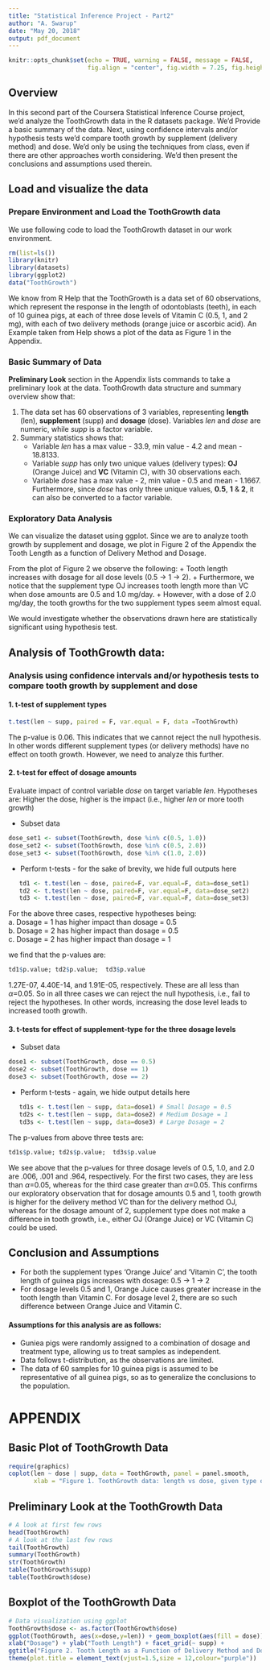 ---
title: "Statistical Inference Project - Part2"
author: "A. Swarup"
date: "May 20, 2018"
output: pdf_document
---

```{r setup, include=FALSE}
knitr::opts_chunk$set(echo = TRUE, warning = FALSE, message = FALSE,
                      fig.align = "center", fig.width = 7.25, fig.height = 6)
```

## Overview

In this second part of the Coursera Statistical Inference Course project, we'd analyze the ToothGrowth data in the R datasets package. We'd Provide a basic summary of the data. Next, using confidence intervals and/or hypothesis tests we'd compare tooth growth by supplement (delivery method) and dose. We'd only be using the techniques from class, even if there are other approaches worth considering. We'd then present the conclusions and assumptions used therein.

## Load and visualize the data

### Prepare Environment and Load the ToothGrowth data  

We use following code to load the ToothGrowth dataset in our work environment.
```{r prep_load, message=FALSE, warning=FALSE}
rm(list=ls())
library(knitr)
library(datasets)
library(ggplot2)
data("ToothGrowth")
```
We know from R Help that the ToothGrowth is a data set of 60 observations, which represent the response in the length of odontoblasts (teeth), in each of 10 guinea pigs, at each of three dose levels of Vitamin C (0.5, 1, and 2 mg), with each of two delivery methods (orange juice or ascorbic acid). An Example taken  from Help shows a plot of the data as Figure 1 in the Appendix.

### Basic Summary of Data  
**Preliminary Look** section in the Appendix lists commands to take a preliminary look at the data. ToothGrowth data structure and summary overview show that:  
   
1. The data set has 60 observations of 3 variables, representing **length** (len), **supplement** (supp) and **dosage** (dose). Variables *len* and *dose* are numeric, while *supp* is a factor variable.   
2. Summary statistics shows that:
      + Variable *len* has a max value - 33.9, min value - 4.2 and mean - 18.8133.
      + Variable *supp* has only two unique values (delivery types): **OJ** (Orange Juice) and **VC** (Vitamin C), with 30 observations each.
      + Variable *dose* has a max value - 2, min value - 0.5 and mean - 1.1667.   
Furthermore, since *dose* has only three unique values, **0.5**, **1** & **2**, it can also be converted to a factor variable.  

### Exploratory Data Analysis

We can visualize the dataset using ggplot. Since we are to analyze tooth growth by supplement and dosage, we plot in Figure 2 of the Appendix the Tooth Length as a function of Delivery Method and Dosage.   

From the plot of Figure 2 we observe the following:
  + Tooth length increases with dosage for all dose levels (0.5 -> 1 -> 2). 
  + Furthermore, we notice that the supplement type OJ increases tooth length more than VC when dose amounts are 0.5 and 1.0 mg/day.
  + However, with a dose of 2.0 mg/day, the tooth growths for the two supplement types seem almost equal.  
   
We would investigate whether the observations drawn here are statistically significant using hypothesis test.

## Analysis of ToothGrowth data:  
### Analysis using confidence intervals and/or hypothesis tests to compare tooth growth by supplement and dose   
   
   
#### 1. t-test of supplement types  
```{r t-test_supp, message=FALSE, warning=FALSE}
t.test(len ~ supp, paired = F, var.equal = F, data =ToothGrowth)
```  
The p-value is 0.06. This indicates that we cannot reject the null hypothesis. In other words different supplement types (or delivery methods) have no effect on tooth growth. However, we need to analyze this further.   

#### 2. t-test for effect of dosage amounts   
  
Evaluate impact of control variable *dose* on target variable *len*. Hypotheses are: Higher the dose, higher is the impact (i.e., higher *len* or more tooth growth)   
   
  + Subset data   
```{r subset1, results='hide', message=FALSE, warning=FALSE}
dose_set1 <- subset(ToothGrowth, dose %in% c(0.5, 1.0))
dose_set2 <- subset(ToothGrowth, dose %in% c(0.5, 2.0))
dose_set3 <- subset(ToothGrowth, dose %in% c(1.0, 2.0))
```
  + Perform t-tests - for the sake of brevity, we hide full outputs here
```{r t-tests1, results='hide', message=FALSE, warning=FALSE}   
   td1 <- t.test(len ~ dose, paired=F, var.equal=F, data=dose_set1)
   td2 <- t.test(len ~ dose, paired=F, var.equal=F, data=dose_set2)
   td3 <- t.test(len ~ dose, paired=F, var.equal=F, data=dose_set3)
```   
   
For the above three cases, respective hypotheses being:    
a.	Dosage = 1 has higher impact than dosage = 0.5  
b.	Dosage = 2 has higher impact than dosage = 0.5  
c.	Dosage = 2 has higher impact than dosage = 1   
   
we find that the p-values are:   
```{r p-values1, message=FALSE, warning=FALSE}
td1$p.value; td2$p.value;  td3$p.value
```
1.27E-07, 4.40E-14, and 1.91E-05, respectively. These are all less than $\alpha$=0.05. So in all three cases we can reject the null hypothesis, i.e., fail to reject the hypotheses. In other words, increasing the dose level leads to increased tooth growth.   
   
#### 3. t-tests for effect of supplement-type for the three dosage levels
  + Subset data   
   
```{r subset2, message=FALSE, warning=FALSE}   
dose1 <- subset(ToothGrowth, dose == 0.5)
dose2 <- subset(ToothGrowth, dose == 1)
dose3 <- subset(ToothGrowth, dose == 2)
```   
  + Perform t-tests - again, we hide output details here
```{r t-tests2, message=FALSE, warning=FALSE}  
   td1s <- t.test(len ~ supp, data=dose1) # Small Dosage = 0.5   
   td2s <- t.test(len ~ supp, data=dose2) # Medium Dosage = 1   
   td3s <- t.test(len ~ supp, data=dose3) # Large Dosage = 2   
```   
The p-values from above three tests are:   
```{r p-values2, message=FALSE, warning=FALSE}
td1s$p.value; td2s$p.value;  td3s$p.value
```
We see above that the p-values for three dosage levels of 0.5, 1.0, and 2.0 are .006, .001 and .964, respectively. For the first two cases, they are less than $\alpha$=0.05, whereas for the third case greater than $\alpha$=0.05. This confirms our exploratory observation that for dosage amounts 0.5 and 1, tooth growth is higher for the delivery method VC than for the delivery method OJ, whereas for the dosage amount of 2, supplement type does not make a difference in tooth growth, i.e., either OJ (Orange Juice) or VC (Vitamin C) could be used.   
   
## Conclusion and Assumptions   
   
   + For both the supplement types 'Orange Juice' and 'Vitamin C', the tooth length of guinea pigs increases with dosage: 0.5 -> 1 -> 2
   + For dosage levels 0.5 and 1, Orange Juice causes greater increase in the tooth length than Vitamin C. For dosage level 2, there are so such difference between Orange Juice and Vitamin C.   
   
#### Assumptions for this analysis are as follows:   
   
  + Guniea pigs were randomly assigned to a combination of dosage and treatment type, allowing us to treat samples as independent.   
  + Data follows t-distribution, as the observations are limited.   
  + The data of 60 samples for 10 guinea pigs is assumed to be representative of all guinea pigs, so as to generalize the conclusions to the population.   

# APPENDIX
## Basic Plot of ToothGrowth Data  
```{r plot1, echo=FALSE}
require(graphics)
coplot(len ~ dose | supp, data = ToothGrowth, panel = panel.smooth,
       xlab = "Figure 1. ToothGrowth data: length vs dose, given type of supplement")
```   
   
## Preliminary Look at the ToothGrowth Data   
```{r prelim, message=FALSE, warning=FALSE}
# A look at first few rows
head(ToothGrowth)
# A look at the last few rows
tail(ToothGrowth)
summary(ToothGrowth)
str(ToothGrowth)
table(ToothGrowth$supp)
table(ToothGrowth$dose)
```   
\newpage   
     
## Boxplot of the ToothGrowth Data   
   
```{r Supp_Dose, message=FALSE, warning=FALSE}
# Data visualization using ggplot   
ToothGrowth$dose <- as.factor(ToothGrowth$dose)
ggplot(ToothGrowth, aes(x=dose,y=len)) + geom_boxplot(aes(fill = dose)) +
xlab("Dosage") + ylab("Tooth Length") + facet_grid(~ supp) +
ggtitle("Figure 2. Tooth Length as a Function of Delivery Method and Dosage") +
theme(plot.title = element_text(vjust=1.5,size = 12,colour="purple"))
```
